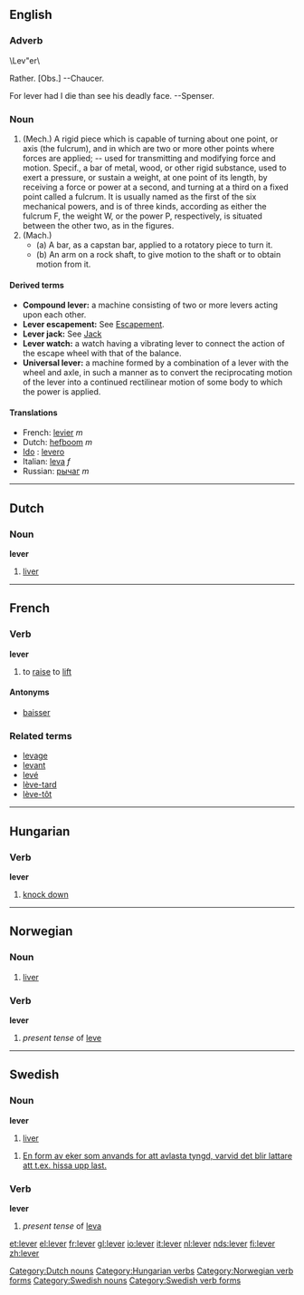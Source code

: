 ==English==

===Adverb===
\Lev"er\

Rather. [Obs.] --Chaucer.

For lever had I die than see his deadly face. --Spenser.

===Noun===
{{en-noun-reg}}

# (Mech.) A rigid piece which is capable of turning about one point, or axis (the fulcrum), and in which are two or more other points where forces are applied; -- used for transmitting and modifying force and motion. Specif., a   bar of metal, wood, or other rigid substance, used to exert a pressure, or sustain a weight, at one point of its length, by receiving a force or power at a second, and turning at a third on a fixed point called a fulcrum. It is usually named as the first of the six mechanical powers, and is of three kinds, according as either the fulcrum F, the weight W, or the power P, respectively, is situated between the other two, as in the figures.
# (Mach.)
#*(a) A bar, as a capstan bar, applied to a rotatory piece to turn it.
#*(b) An arm on a rock shaft, to give motion to the shaft or to obtain motion from it.

====Derived terms====
*'''Compound lever:''' a machine consisting of two or more levers acting upon each other.
*'''Lever escapement:''' See [[Escapement]].
*'''Lever jack:''' See [[Jack]]
*'''Lever watch:''' a watch having a vibrating lever to connect the action of the escape wheel with that of the balance.
*'''Universal lever:''' a machine formed by a combination of a lever with the wheel and axle, in such a manner as to convert the reciprocating motion of the lever into a continued rectilinear motion of some body to which the power is applied.

====Translations====

*French: [[levier]] ''m''
*Dutch: [[hefboom]] ''m''
* [[Ido]] : [[levero]]
*Italian: [[leva]] ''f''
*Russian: [[рычаг]] ''m''

----

==Dutch==

=== Noun ===
'''lever'''

#[[liver]]


[[Category:Dutch nouns]]

----

==French==
===Verb===
'''lever'''

# to [[raise]] to [[lift]]

====Antonyms====
*[[baisser]]

===Related terms===
*[[levage]]
*[[levant]]
*[[levé]]
*[[lève-tard]]
*[[lève-tôt]]

----

==Hungarian==

=== Verb ===
'''lever'''

#[[knock down]]


[[Category:Hungarian verbs]]

----

==Norwegian==
===Noun===
{{no-noun-m2}}
#[[liver]]
===Verb===
[[Category:Norwegian verb forms]]
'''lever'''
#''present tense'' of [[leve]]

----

==Swedish==
{{sv-noun|gender=Common|lever|levern|levrar|levrarna|levers|leverns|levrars|levrarnas}}
===Noun===
'''lever''' 

#[[liver]]

#[[En form av eker som anvands for att avlasta tyngd, varvid det blir lattare att t.ex. hissa upp last.]]

[[Category:Swedish nouns]]
[[Category:Swedish verb forms]]

===Verb===
'''lever'''

#''present tense'' of [[leva]]

[[et:lever]]
[[el:lever]]
[[fr:lever]]
[[gl:lever]]
[[io:lever]]
[[it:lever]]
[[nl:lever]]
[[nds:lever]]
[[fi:lever]]
[[zh:lever]]